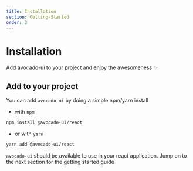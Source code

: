 ```yaml
---
title: Installation
section: Getting-Started
order: 2
---
```


# Installation

Add avocado-ui to your project and enjoy the awesomeness ✨

## Add to your project

You can add `avocado-ui` by doing a simple npm/yarn install

- with `npm`

```bash
npm install @avocado-ui/react
```

- or with `yarn`

```bash
yarn add @avocado-ui/react
```

`avocado-ui` should be available to use in your react application. Jump on to the next section for the getting started guide
